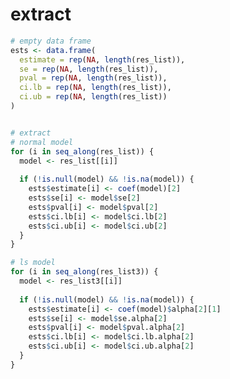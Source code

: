 # extract
```{r}
# empty data frame
ests <- data.frame(
  estimate = rep(NA, length(res_list)),
  se = rep(NA, length(res_list)),
  pval = rep(NA, length(res_list)),
  ci.lb = rep(NA, length(res_list)),
  ci.ub = rep(NA, length(res_list))
)


# extract
# normal model
for (i in seq_along(res_list)) {
  model <- res_list[[i]]
  
  if (!is.null(model) && !is.na(model)) {
    ests$estimate[i] <- coef(model)[2]  
    ests$se[i] <- model$se[2]  
    ests$pval[i] <- model$pval[2] 
    ests$ci.lb[i] <- model$ci.lb[2]  
    ests$ci.ub[i] <- model$ci.ub[2] 
  }
}

# ls model
for (i in seq_along(res_list3)) {
  model <- res_list3[[i]]
  
  if (!is.null(model) && !is.na(model)) {
    ests$estimate[i] <- coef(model)$alpha[2][1]  
    ests$se[i] <- model$se.alpha[2] 
    ests$pval[i] <- model$pval.alpha[2] 
    ests$ci.lb[i] <- model$ci.lb.alpha[2]  
    ests$ci.ub[i] <- model$ci.ub.alpha[2] 
  }
}
```

